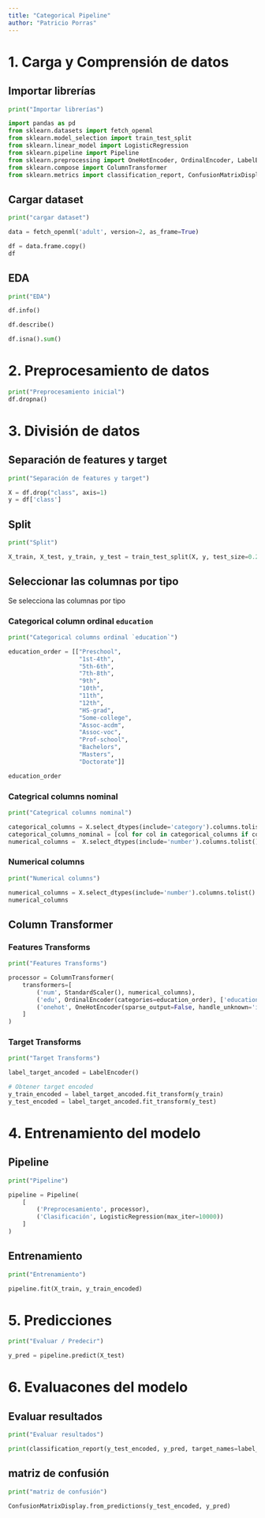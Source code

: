 ```yaml
---
title: "Categorical Pipeline"
author: "Patricio Porras"
---
```


# 1. Carga y Comprensión de datos

## Importar librerías

```python
print("Importar librerías")

import pandas as pd
from sklearn.datasets import fetch_openml
from sklearn.model_selection import train_test_split
from sklearn.linear_model import LogisticRegression
from sklearn.pipeline import Pipeline
from sklearn.preprocessing import OneHotEncoder, OrdinalEncoder, LabelEncoder, StandardScaler
from sklearn.compose import ColumnTransformer
from sklearn.metrics import classification_report, ConfusionMatrixDisplay
```

## Cargar dataset

```python
print("cargar dataset")

data = fetch_openml('adult', version=2, as_frame=True)

df = data.frame.copy()
df
```

## EDA

```python
print("EDA")

df.info()

df.describe()

df.isna().sum()
```

# 2. Preprocesamiento de datos

```python
print("Preprocesamiento inicial")
df.dropna()
```

# 3. División de datos

## Separación de features y target

```python
print("Separación de features y target")

X = df.drop("class", axis=1)
y = df['class']

```

## Split

```python
print("Split")

X_train, X_test, y_train, y_test = train_test_split(X, y, test_size=0.2, random_state=42, stratify=y)
```

## Seleccionar las columnas por tipo

Se selecciona las columnas por tipo

### Categorical column ordinal `education`

```python
print("Categorical columns ordinal `education`")

education_order = [["Preschool",
                    "1st-4th",
                    "5th-6th",
                    "7th-8th",
                    "9th",
                    "10th",
                    "11th",
                    "12th",
                    "HS-grad",
                    "Some-college",
                    "Assoc-acdm",
                    "Assoc-voc",
                    "Prof-school",
                    "Bachelors",
                    "Masters",
                    "Doctorate"]]

education_order
```

### Categrical columns nominal

```python
print("Categrical columns nominal")

categorical_columns = X.select_dtypes(include='category').columns.tolist()
categorical_columns_nominal = [col for col in categorical_columns if col != 'education']
numerical_columns =  X.select_dtypes(include='number').columns.tolist()
```

### Numerical columns

```python
print("Numerical columns")

numerical_columns = X.select_dtypes(include='number').columns.tolist()
numerical_columns

```

## Column Transformer

### Features Transforms

```python
print("Features Transforms")

processor = ColumnTransformer(
    transformers=[
        ('num', StandardScaler(), numerical_columns),
        ('edu', OrdinalEncoder(categories=education_order), ['education']), 
        ('onehot', OneHotEncoder(sparse_output=False, handle_unknown='ignore'), categorical_columns_nominal)
    ]
)
```

### Target Transforms

```python
print("Target Transforms")

label_target_ancoded = LabelEncoder()

# Obtener target encoded
y_train_encoded = label_target_ancoded.fit_transform(y_train)
y_test_encoded = label_target_ancoded.fit_transform(y_test)
```

# 4. Entrenamiento del modelo

## Pipeline

```python
print("Pipeline")

pipeline = Pipeline(
    [
        ('Preprocesamiento', processor), 
        ('Clasificación', LogisticRegression(max_iter=10000))
    ]
)
```

## Entrenamiento

```python
print("Entrenamiento")

pipeline.fit(X_train, y_train_encoded)
```

# 5. Predicciones

```python
print("Evaluar / Predecir")

y_pred = pipeline.predict(X_test)
```

# 6. Evaluacones del modelo

## Evaluar resultados
```python
print("Evaluar resultados")

print(classification_report(y_test_encoded, y_pred, target_names=label_target_ancoded.classes_))
```

## matriz de confusión

```python
print("matriz de confusión")

ConfusionMatrixDisplay.from_predictions(y_test_encoded, y_pred)
```
